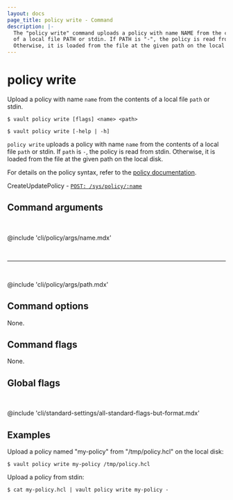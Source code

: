 ```yaml
---
layout: docs
page_title: policy write - Command
description: |-
  The "policy write" command uploads a policy with name NAME from the contents
  of a local file PATH or stdin. If PATH is "-", the policy is read from stdin.
  Otherwise, it is loaded from the file at the given path on the local disk.
---
```


# policy write

Upload a policy with name `name` from the contents of a local file `path` or 
stdin.

<CodeBlockConfig hideClipboard>

```shell-session
$ vault policy write [flags] <name> <path>

$ vault policy write [-help | -h]
```

</CodeBlockConfig>

`policy write` uploads a policy with name `name` from the contents of a local 
file `path` or stdin. If `path` is `-`, the policy is read from stdin. Otherwise, 
it is loaded from the file at the given path on the local disk.

For details on the policy syntax, refer to the [policy documentation](/vault/docs/concepts/policies).

<Tip title="Related API endpoints">

CreateUpdatePolicy - [`POST: /sys/policy/:name`](/vault/api-docs/system/policy#create-update-policy)

</Tip>

## Command arguments

<br />

@include 'cli/policy/args/name.mdx'

<br /><hr /><br />

@include 'cli/policy/args/path.mdx'

## Command options

None.

## Command flags

None.

## Global flags

<br />

@include 'cli/standard-settings/all-standard-flags-but-format.mdx'

## Examples

Upload a policy named "my-policy" from "/tmp/policy.hcl" on the local disk:

```shell-session
$ vault policy write my-policy /tmp/policy.hcl
```

Upload a policy from stdin:

```shell-session
$ cat my-policy.hcl | vault policy write my-policy -
```
